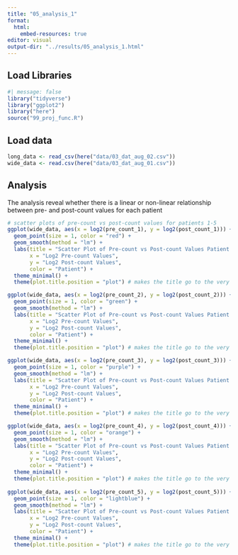 ```yaml
---
title: "05_analysis_1"
format:
  html:
    embed-resources: true
editor: visual
output-dir: "../results/05_analysis_1.html"
---
```


## Load Libraries

```r
#| message: false
library("tidyverse")
library("ggplot2")
library("here")
source("99_proj_func.R")
```

## Load data

```r
long_data <- read_csv(here("data/03_dat_aug_02.csv"))
wide_data <- read.csv(here("data/03_dat_aug_01.csv"))
```

## Analysis

The analysis reveal whether there is a linear or non-linear relationship between pre- and post-count values for each patient

```r
# scatter plots of pre-count vs post-count values for patients 1-5
ggplot(wide_data, aes(x = log2(pre_count_1), y = log2(post_count_1))) +
  geom_point(size = 1, color = "red") +
  geom_smooth(method = "lm") +
  labs(title = "Scatter Plot of Pre-count vs Post-count Values Patient 1",
       x = "Log2 Pre-count Values",
       y = "Log2 Post-count Values",
       color = "Patient") +
  theme_minimal() +
  theme(plot.title.position = "plot") # makes the title go to the very left

ggplot(wide_data, aes(x = log2(pre_count_2), y = log2(post_count_2))) +
  geom_point(size = 1, color = "green") +
  geom_smooth(method = "lm") +
  labs(title = "Scatter Plot of Pre-count vs Post-count Values Patient 2",
       x = "Log2 Pre-count Values",
       y = "Log2 Post-count Values",
       color = "Patient") +
  theme_minimal() +
  theme(plot.title.position = "plot") # makes the title go to the very left

ggplot(wide_data, aes(x = log2(pre_count_3), y = log2(post_count_3))) +
  geom_point(size = 1, color = "purple") +
  geom_smooth(method = "lm") +
  labs(title = "Scatter Plot of Pre-count vs Post-count Values Patient 3",
       x = "Log2 Pre-count Values",
       y = "Log2 Post-count Values",
       color = "Patient") +
  theme_minimal() +
  theme(plot.title.position = "plot") # makes the title go to the very left

ggplot(wide_data, aes(x = log2(pre_count_4), y = log2(post_count_4))) +
  geom_point(size = 1, color = "orange") +
  geom_smooth(method = "lm") +
  labs(title = "Scatter Plot of Pre-count vs Post-count Values Patient 4",
       x = "Log2 Pre-count Values",
       y = "Log2 Post-count Values",
       color = "Patient") +
  theme_minimal() +
  theme(plot.title.position = "plot") # makes the title go to the very left
  
ggplot(wide_data, aes(x = log2(pre_count_5), y = log2(post_count_5))) +
  geom_point(size = 1, color = "lightblue") +
  geom_smooth(method = "lm") +
  labs(title = "Scatter Plot of Pre-count vs Post-count Values Patient 5",
       x = "Log2 Pre-count Values",
       y = "Log2 Post-count Values",
       color = "Patient") +
  theme_minimal() + 
  theme(plot.title.position = "plot") # makes the title go to the very left
```
